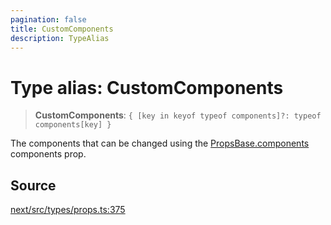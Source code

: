 ```yaml
---
pagination: false
title: CustomComponents
description: TypeAlias
---
```


# Type alias: CustomComponents

> **CustomComponents**: `{ [key in keyof typeof components]?: typeof components[key] }`

The components that can be changed using the [PropsBase.components](/api/next/interfaces/PropsBase.mdx)
components prop.

## Source

[next/src/types/props.ts:375](https://github.com/gpbl/react-day-picker/blob/575f9be39/next/src/types/props.ts#L375)
